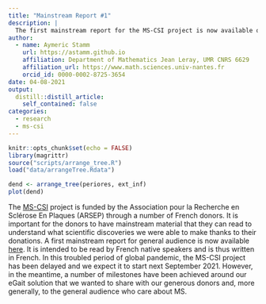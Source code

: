 ```yaml
---
title: "Mainstream Report #1"
description: |
  The first mainstream report for the MS-CSI project is now available online!
author:
  - name: Aymeric Stamm
    url: https://astamm.github.io
    affiliation: Department of Mathematics Jean Leray, UMR CNRS 6629
    affiliation_url: https://www.math.sciences.univ-nantes.fr
    orcid_id: 0000-0002-8725-3654
date: 04-08-2021
output:
  distill::distill_article:
    self_contained: false
categories:
  - research
  - ms-csi
---
```


```r
knitr::opts_chunk$set(echo = FALSE)
library(magrittr)
source("scripts/arrange_tree.R")
load("data/arrangeTree.Rdata")
```

```r
dend <- arrange_tree(periores, ext_inf)
plot(dend)
```

The [MS-CSI](../../ms-csi.html) project is funded by the Association
pour la Recherche en Sclérose En Plaques (ARSEP) through a number of
French donors. It is important for the donors to have mainstream
material that they can read to understand what scientific discoveries we
were able to make thanks to their donations. A first mainstream report
for general audience is now available
[here](../../ms-csi/2021-04-08-msr1/index.html). It is intended to be
read by French native speakers and is thus written in French. In this
troubled period of global pandemic, the MS-CSI project has been delayed
and we expect it to start next September 2021. However, in the meantime,
a number of milestones have been achieved around our eGait solution that
we wanted to share with our generous donors and, more generally, to the
general audience who care about MS.
